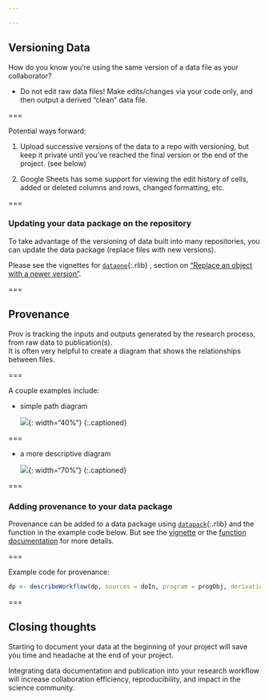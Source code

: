 ```yaml
---

---
```

  
## Versioning Data

How do you know you're using the same version of a data file as your collaborator?

 - Do not edit raw data files!  Make edits/changes via your code only, and then output a derived "clean" data file. 

===

Potential ways forward: 

1. Upload successive versions of the data to a repo with versioning, but keep it private until you've reached the final version or the end of the project.  (see below)

2. Google Sheets has some support for viewing the edit history of cells, added or deleted columns and rows, changed formatting, etc.  

===

### Updating your data package on the repository

To take advantage of the versioning of data built into many repositories, you can update the data package (replace files with new versions).  

Please see the vignettes for [`dataone`](){:.rlib} , section on ["Replace an object with a newer version"](https://github.com/DataONEorg/rdataone/blob/master/vignettes/v06-update-package.Rmd).

===

## Provenance

Prov is tracking the inputs and outputs generated by the research process, from raw data to publication(s).  
It is often very helpful to create a diagram that shows the relationships between files.  

===

A couple examples include: 

 - simple path diagram  
 
   ![]({% include asset.html path="images/simple_grv.png" %}){: width="40%"}
   {:.captioned}

===

 - a more descriptive diagram  
 
   ![]({% include asset.html path="images/gfish_grv.png" %}){: width="70%"}
   {:.captioned}

===

### Adding provenance to your data package

Provenance can be added to a data package using [`datapack`](){:.rlib} and the function in the example code below.  But see the [vignette](https://github.com/ropensci/datapack/blob/master/vignettes/datapack-overview.Rmd) or the [function documentation](https://docs.ropensci.org/datapack/reference/describeWorkflow.html) for more details.  

===

Example code for provenance:

```r
dp <- describeWorkflow(dp, sources = doIn, program = progObj, derivations = doOut)
```

===

## Closing thoughts

Starting to document your data at the beginning of your project will save you time and headache at the end of your project.

Integrating data documentation and publication into your research workflow will increase collaboration efficiency, reproducibility, and impact in the science community.  












